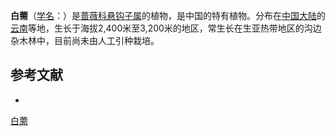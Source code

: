 {{Speciesbox
| name = 白薷
| status = 
| status_system = 
| image =
| genus = Rubus
| species = doyonensis
| authority = Hand.-Mazz.
}}

'''白薷'''（[[学名|学名]]：{{lang|la|''Rubus doyonensis''}}）是[[蔷薇科|蔷薇科]][[悬钩子属|悬钩子属]]的植物，是中国的特有植物。分布在[[中国大陆|中国大陆]]的[[云南|云南]]等地，生长于海拔2,400米至3,200米的地区，常生长在生亚热带地区的沟边杂木林中，目前尚未由人工引种栽培。

== 参考文献 ==
<div class="references-small">
* {{cite web| url =http://www.bioinfo.cn/db05/KmzwSpecies.php?action=view&id=19347| title =白薷| work =《中国高等植物数据库全库》| publisher =中国科学院微生物研究所| author =昆明植物研究所| accessdate =2009-02-25| deadurl =yes| archiveurl =https://web.archive.org/web/20160305012936/http://www.bioinfo.cn/db05/KmzwSpecies.php?action=view&id=19347| archivedate =2016-03-05}}
</div>
{{Taxonbar|from=Q15230583}}

[[Category:悬钩子属|白薷]]


{{植物小作品}}